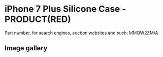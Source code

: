 # iPhone 7 Plus Silicone Case - PRODUCT(RED)

Part number, for search engines, auction websites and such: MMQW2ZM/A

## Image gallery

<div style={{ width: "768px" }}>
  <GalleryComponent
    images={[
      {
        original: "/everysource/MMQW2",
        thumbnail: "/everypreview/MMQW2",
      },
      {
        original: "/everysource/MMQW2_AV1_GOLD",
        thumbnail: "/everypreview/MMQW2_AV1_GOLD",
      },
      {
        original: "/everysource/MMQW2_AV1_JET_BLACK",
        thumbnail: "/everypreview/MMQW2_AV1_JET_BLACK",
      },
      {
        original: "/everysource/MMQW2_AV1_RED",
        thumbnail: "/everypreview/MMQW2_AV1_RED",
      },
      {
        original: "/everysource/MMQW2_AV1_SILVER",
        thumbnail: "/everypreview/MMQW2_AV1_SILVER",
      },
      {
        original: "/everysource/MMQW2_AV2",
        thumbnail: "/everypreview/MMQW2_AV2",
      }
    ]}
  />
</div>